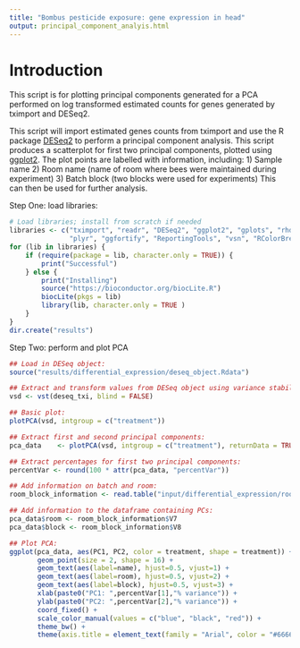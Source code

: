 ```yaml
--- 
title: "Bombus pesticide exposure: gene expression in head"
output: principal_component_analyis.html
--- 
```


# Introduction
This script is for plotting principal components generated for a PCA performed on log transformed estimated counts for genes generated by tximport and DESeq2.

This script will import estimated genes counts from tximport and use the R package [DESeq2](http://bioconductor.org/packages/release/bioc/html/DESeq.html) to perform a principal component analysis. 
This script produces a scatterplot for first two principal components, plotted using [ggplot2](https://cran.r-project.org/web/packages/ggplot2/index.html). The plot points are labelled with information, including:
1) Sample name 
2) Room name (name of room where bees were maintained during experiment)
3) Batch block (two blocks were used for experiments)
This can then be used for further analysis. 

Step One: load  libraries:

```r
# Load libraries; install from scratch if needed
libraries <- c("tximport", "readr", "DESeq2", "ggplot2", "gplots", "rhdf5",
               "plyr", "ggfortify", "ReportingTools", "vsn", "RColorBrewer")
for (lib in libraries) {
    if (require(package = lib, character.only = TRUE)) {
        print("Successful")
    } else {
        print("Installing")
        source("https://bioconductor.org/biocLite.R")
        biocLite(pkgs = lib)
        library(lib, character.only = TRUE )
    }
}
dir.create("results")
```

Step Two: perform and plot PCA

```r
## Load in DESeq object:
source("results/differential_expression/deseq_object.Rdata")

## Extract and transform values from DESeq object using variance stabilizing transformations (VST) as recommended in the DESeq2 manual
vsd <- vst(deseq_txi, blind = FALSE)

## Basic plot:
plotPCA(vsd, intgroup = c("treatment"))

## Extract first and second principal components:
pca_data    <- plotPCA(vsd, intgroup = c("treatment"), returnData = TRUE)

## Extract percentages for first two principal components:
percentVar <- round(100 * attr(pca_data, "percentVar"))

## Add information on batch and room:
room_block_information <- read.table("input/differential_expression/room_and_block_information_per_sample.txt", header = FALSE)

## Add information to the dataframe containing PCs:
pca_data$room <- room_block_information$V7
pca_data$block <- room_block_information$V8

## Plot PCA:
ggplot(pca_data, aes(PC1, PC2, color = treatment, shape = treatment)) +
       geom_point(size = 2, shape = 16) +
       geom_text(aes(label=name), hjust=0.5, vjust=1) +
       geom_text(aes(label=room), hjust=0.5, vjust=2) +
       geom_text(aes(label=block), hjust=0.5, vjust=3) + 
       xlab(paste0("PC1: ",percentVar[1],"% variance")) +
       ylab(paste0("PC2: ",percentVar[2],"% variance")) + 
       coord_fixed() +
       scale_color_manual(values = c("blue", "black", "red")) +
       theme_bw() +
       theme(axis.title = element_text(family = "Arial", color = "#666666", face = "bold", size = 16)) 

```
